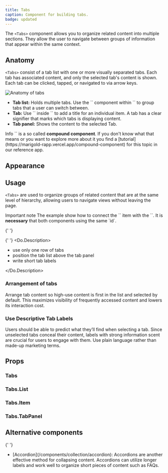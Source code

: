 ```yaml
---
title: Tabs
caption: Component for building tabs.
badge: updated
---
```


The `<Tabs>` component allows you to organize related content into multiple sections. They allow the user to navigate between groups of information that appear within the same context.

## Anatomy

`<Tabs>` consist of a tab list with one or more visually separated tabs. Each tab has associated content, and only the selected tab's content is shown. Each tab can be clicked, tapped, or navigated to via arrow keys.

<Image
  src="/tabs/tabs-anatomy.jpg"
  alt="Anatomy of tabs"
  width={800}
  height={550}
  className="mx-auto block"
/>

<ul>
  <li><b>Tab list:</b> Holds multiple tabs. Use the `<Tabs.List>` component within `<Tabs>` to group tabs that a user
    can switch between.</li>
  <li><b>Tab:</b> Use `<Tabs.Item>` inside `<Tabs.List>` to add a title for an individual item. A tab has a clear
    signifier that marks which tabs is displaying content.</li>
  <li><b>Tab panel:</b> Shows the content to the selected Tab.</li>
</ul>

<SectionMessage>
  <SectionMessage.Title>Info</SectionMessage.Title>
  <SectionMessage.Content>
    `<Tabs>` is a so called <b>compound component</b>. If you don't know what that means or you want to explore more
    about it you find a [tutorial](https://marigold-rapp.vercel.app/compound-component) for this topic in our reference
    app.
  </SectionMessage.Content>
</SectionMessage>

## Appearance

<AppearanceDemo component={title} />

<AppearanceTable component={title} />

## Usage

`<Tabs>` are used to organize groups of related content that are at the same level of hierarchy, allowing users to
navigate views without leaving the page.

  <SectionMessage variant="warning">
    <SectionMessage.Title>Important note</SectionMessage.Title>
    <SectionMessage.Content>
      The example show how to connect the `<Tab.List>` item with the `<Tab.Panel>`. It is <b>necessary</b> that both
      components using the same `id`.
    </SectionMessage.Content>
  </SectionMessage>

{' '}
<ComponentDemo file="./tabs-basic.demo.tsx" />

{' '}
<Do>
  <Do.Description>
    <ul>
      <li>use only one row of tabs</li>
      <li>position the tab list above the tab panel</li>
      <li>write short tab labels</li>
    </ul>
  </Do.Description>
</Do>

### Arrangement of tabs

Arrange tab content so high-use content is first in the list and selected by default. This maximizes visibility of
frequently accessed content and lowers its interaction cost.

### Use Descriptive Tab Labels

Users should be able to predict what they’ll find when selecting a tab. Since unselected tabs conceal their content,
labels with strong information scent are crucial for users to engage with them. Use plain language rather than made-up
marketing terms.

## Props

<StorybookHintMessage component={title} />

### Tabs

<PropsTable component={title} />

### Tabs.List

<PropsTable component="TabList" />

### Tabs.Item

<PropsTable component="Tab" />

### Tabs.TabPanel

<PropsTable component="TabPanel" />

## Alternative components

{' '}

<ul>
  <li>
    [Accordion](/components/collection/accordion): Accordions are another
    effective method for collapsing content. Accordions can utilize longer
    labels and work well to organize short pieces of content such as FAQs.
  </li>
</ul>
